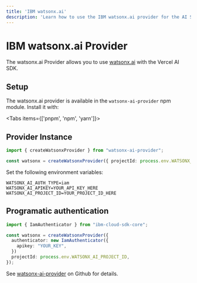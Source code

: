 ```yaml
---
title: 'IBM watsonx.ai'
description: 'Learn how to use the IBM watsonx.ai provider for the AI SDK.'
---
```


# IBM watsonx.ai Provider

The watsonx.ai Provider allows you to use [watsonx.ai](https://www.ibm.com/products/watsonx-ai) with the Vercel AI SDK.

## Setup

The watsonx.ai provider is available in the `watsonx-ai-provider` npm module. Install it with:

<Tabs items={['pnpm', 'npm', 'yarn']}>
  <Tab>
    <Snippet text="pnpm add watsonx-ai-provider" dark />
  </Tab>
  
  <Tab>
    <Snippet text="npm install watsonx-ai-provider" dark />
  </Tab>

  <Tab>
    <Snippet text="yarn add watsonx-ai-provider" dark />
  </Tab>
</Tabs>

## Provider Instance

```ts
import { createWatsonxProvider } from "watsonx-ai-provider";

const watsonx = createWatsonxProvider({ projectId: process.env.WATSONX_AI_PROJECT_ID });
```

<Note>
  Set the following environment variables:
  
  ```
  WATSONX_AI_AUTH_TYPE=iam
  WATSONX_AI_APIKEY=YOUR_API_KEY_HERE
  WATSONX_AI_PROJECT_ID=YOUR_PROJECT_ID_HERE
  ```
</Note>

## Programatic authentication

```typescript
import { IamAuthenticator } from "ibm-cloud-sdk-core";

const watsonx = createWatsonxProvider({
  authenticator: new IamAuthenticator({
    apikey: "YOUR_KEY",
  })
  projectId: process.env.WATSONX_AI_PROJECT_ID,
});
```

See [watsonx-ai-provider](https://sdk.vercel.ai/docs/foundations/providers-and-models) on Github for details.